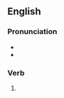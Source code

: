 ==English==

===Pronunciation===
* {{IPA|en|/ˈpɹaɪdɪŋ/}}
* {{rhymes|en|aɪdɪŋ}}

===Verb===
{{head|en|verb form}}

# {{present participle of|en|pride|nocat=1}}